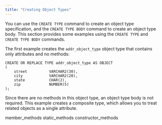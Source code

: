 ```yaml
---
title: "Creating Object Types"
---
```


<div id="creating_object_types" class="registered_link"></div>


You can use the `CREATE TYPE` command to create an object type specification, and the `CREATE TYPE BODY` command to create an object type body. This section provides some examples using the `CREATE TYPE` and `CREATE TYPE BODY` commands.

The first example creates the `addr_object_type` object type that contains only attributes and no methods:

``` text
CREATE OR REPLACE TYPE addr_object_type AS OBJECT
(
    street          VARCHAR2(30),
    city            VARCHAR2(20),
    state           CHAR(2),
    zip             NUMBER(5)
);
```

Since there are no methods in this object type, an object type body is not required. This example creates a composite type, which allows you to treat related objects as a single attribute.

<div class="toctree" data-maxdepth="3">

member_methods static_methods constructor_methods

</div>
